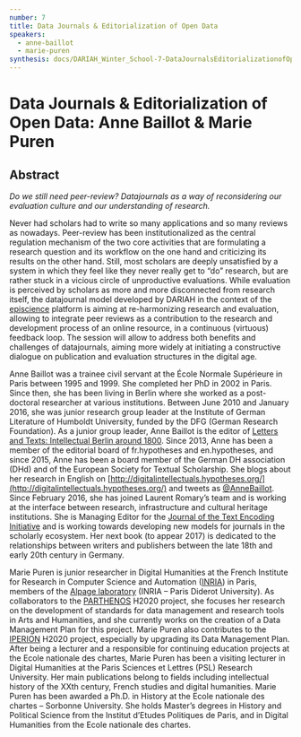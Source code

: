 ```yaml
---
number: 7
title: Data Journals & Editorialization of Open Data
speakers:
  - anne-baillot
  - marie-puren
synthesis: docs/DARIAH_Winter_School-7-DataJournalsEditorializationofOpenData.pdf
---
```


# Data Journals & Editorialization of Open Data: Anne Baillot & Marie Puren

## Abstract

_Do we still need peer-review? Datajournals as a way of reconsidering our evaluation culture and our understanding of research._

Never had scholars had to write so many applications and so many reviews as nowadays. Peer-review has been institutionalized as the central regulation mechanism of the two core activities that are formulating a research question and its workflow on the one hand and criticizing its results on the other hand. Still, most scholars are deeply unsatisfied by a system in which they feel like they never really get to “do” research, but are rather stuck in a vicious circle of unproductive evaluations. While evaluation is perceived by scholars as more and more disconnected from research itself, the datajournal model developed by DARIAH in the context of the [episcience](https://www.episciences.org/) platform is aiming at re-harmonizing research and evaluation, allowing to integrate peer reviews as a contribution to the research and development process of an online resource, in a continuous (virtuous) feedback loop. The session will allow to address both benefits and challenges of datajournals, aiming more widely at initiating a constructive dialogue on publication and evaluation structures in the digital age.

<Download download="docs/7.1-Baillot.pdf" />

<Speakers>

<Speaker speaker="anne-baillot">

Anne Baillot was a trainee civil servant at the École Normale Supérieure in Paris between 1995 and 1999. She completed her PhD in 2002 in Paris. Since then, she has been living in Berlin where she worked as a post-doctoral researcher at various institutions. Between June 2010 and January 2016, she was junior research group leader at the Institute of German Literature of Humboldt University, funded by the DFG (German Research Foundation). As a junior group leader, Anne Baillot is the editor of [Letters and Texts: Intellectual Berlin around 1800](http://www.berliner-intellektuelle.eu/). Since 2013, Anne has been a member of the editorial board of fr.hypotheses and en.hypotheses, and since 2015, Anne has been a board member of the German DH association (DHd) and of the European Society for Textual Scholarship. She blogs about her research in English on [http://digitalintellectuals.hypotheses.org/](http://digitalintellectuals.hypotheses.org/) and tweets as [@AnneBaillot](https://twitter.com/AnneBaillot). Since February 2016, she has joined Laurent Romary’s team and is working at the interface between research, infrastructure and cultural heritage institutions. She is Managing Editor for the [Journal of the Text Encoding Initiative](http://journal.tei-c.org/) and is working towards developing new models for journals in the scholarly ecosystem. Her next book (to appear 2017) is dedicated to the relationships between writers and publishers between the late 18th and early 20th century in Germany.

</Speaker>

<Speaker speaker="marie-puren">

Marie Puren is junior researcher in Digital Humanities at the French Institute for Research in Computer Science and Automation ([INRIA](https://www.inria.fr/en)) in Paris, members of the [Alpage laboratory](https://www.rocq.inria.fr/alpage-wiki/tiki-index.php?page=Accueil) (INRIA – Paris Diderot University). As collaborators to the [PARTHENOS](http://www.parthenos-project.eu/) H2020 project, she focuses her research on the development of standards for data management and research tools in Arts and Humanities, and she currently works on the creation of a Data Management Plan for this project. Marie Puren also contributes to the [IPERION](http://www.iperionch.eu/) H2020 project, especially by upgrading its Data Management Plan. After being a lecturer and a responsible for continuing education projects at the Ecole nationale des chartes, Marie Puren has been a visiting lecturer in Digital Humanities at the Paris Sciences et Lettres (PSL) Research University. Her main publications belong to fields including intellectual history of the XXth century, French studies and digital humanities. Marie Puren has been awarded a Ph.D. in History at the Ecole nationale des chartes – Sorbonne University. She holds Master’s degrees in History and Political Science from the Institut d’Etudes Politiques de Paris, and in Digital Humanities from the Ecole nationale des chartes.

</Speaker>

</Speakers>
